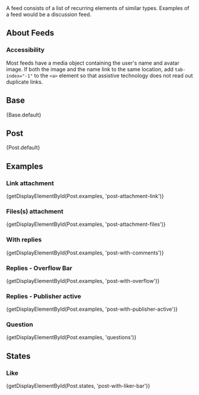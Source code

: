 
<div className="doc lead">
  A feed consists of a list of recurring elements of similar types. Examples of a feed would be a discussion feed.
</div>

## About Feeds

### Accessibility

Most feeds have a media object containing the user's name and avatar image. If both the image and the name link to the same location, add `tab-index="-1"` to the `<a>` element so that assistive technology does not read out duplicate links.

## Base
<CodeView>
  {Base.default}
</CodeView>

## Post
<CodeView>
  {Post.default}
</CodeView>

## Examples

### Link attachment
<CodeView>
  {getDisplayElementById(Post.examples, 'post-attachment-link')}
</CodeView>

### Files(s) attachment
<CodeView>
  {getDisplayElementById(Post.examples, 'post-attachment-files')}
</CodeView>

### With replies
<CodeView>
  {getDisplayElementById(Post.examples, 'post-with-comments')}
</CodeView>

### Replies - Overflow Bar
<CodeView>
  {getDisplayElementById(Post.examples, 'post-with-overflow')}
</CodeView>

### Replies - Publisher active
<CodeView>
  {getDisplayElementById(Post.examples, 'post-with-publisher-active')}
</CodeView>

### Question
<CodeView>
  {getDisplayElementById(Post.examples, 'questions')}
</CodeView>

## States

### Like
<CodeView>
  {getDisplayElementById(Post.states, 'post-with-liker-bar')}
</CodeView>
